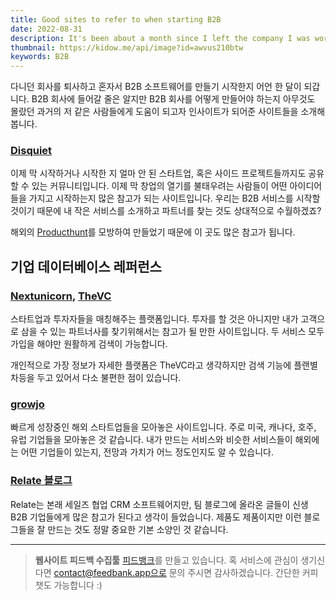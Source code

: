 ```yaml
---
title: Good sites to refer to when starting B2B
date: 2022-08-31
description: It's been about a month since I left the company I was working for and started making B2B software by myself.
thumbnail: https://kidow.me/api/image?id=awvus210btw
keywords: B2B
---
```



<Frontmatter />
<BackTop />

다니던 회사를 퇴사하고 혼자서 B2B 소프트웨어를 만들기 시작한지 어언 한 달이 되갑니다. B2B 회사에 들어갈 줄은 알지만 B2B 회사를 어떻게 만들어야 하는지 아무것도 몰랐던 과거의 저 같은 사람들에게 도움이 되고자 인사이트가 되어준 사이트들을 소개해 봅니다.

### [Disquiet](https://disquiet.io)

이제 막 시작하거나 시작한 지 얼마 안 된 스타트업, 혹은 사이드 프로젝트들까지도 공유할 수 있는 커뮤니티입니다. 이제 막 창업의 열기를 불태우려는 사람들이 어떤 아이디어들을 가지고 시작하는지 많은 참고가 되는 사이트입니다. 우리는 B2B 서비스를 시작할 것이기 때문에 내 작은 서비스를 소개하고 파트너를 찾는 것도 상대적으로 수월하겠죠?

해외의 [Producthunt](https://producthunt.com)를 모방하여 만들었기 때문에 이 곳도 많은 참고가 됩니다.

## 기업 데이터베이스 레퍼런스

### [Nextunicorn](https://nextunicorn.kr), [TheVC](https://thevc.co.kr)

스타트업과 투자자들을 매칭해주는 플랫폼입니다. 투자를 할 것은 아니지만 내가 고객으로 삼을 수 있는 파트너사를 찾기위해서는 참고가 될 만한 사이트입니다. 두 서비스 모두 가입을 해야만 원활하게 검색이 가능합니다.

개인적으로 가장 정보가 자세한 플랫폼은 TheVC라고 생각하지만 검색 기능에 플랜별 차등을 두고 있어서 다소 불편한 점이 있습니다.

### [growjo](https://growjo.com/)

빠르게 성장중인 해외 스타트업들을 모아놓은 사이트입니다. 주로 미국, 캐나다, 호주, 유럽 기업들을 모아놓은 것 같습니다. 내가 만드는 서비스와 비슷한 서비스들이 해외에는 어떤 기업들이 있는지, 전망과 가치가 어느 정도인지도 알 수 있습니다.

### [Relate 블로그](https://relate.kr/blog)

Relate는 본래 세일즈 협업 CRM 소프트웨어지만, 팀 블로그에 올라온 글들이 신생 B2B 기업들에게 많은 참고가 된다고 생각이 들었습니다. 제품도 제품이지만 이런 블로그들을 잘 만드는 것도 정말 중요한 기본 소양인 것 같습니다.

---

> **웹사이트 피드백 수집툴** [피드뱅크](https://beta.feedbank.app)를 만들고 있습니다. 혹 서비스에 관심이 생기신다면 contact@feedbank.app으로 문의 주시면 감사하겠습니다. 간단한 커피챗도 가능합니다 :)

<ShareButtons />
<Comment />
